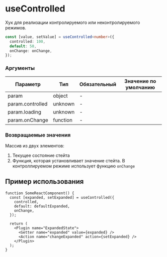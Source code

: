 
<Meta title="useControlled" />

# useControlled

Хук для реализации контролируемого или неконтролируемого режимов.

```ts
const [value, setValue] = useControlled<number>({
  controlled: 100,
  default: 50,
  onChange: onChange,
});
```

### Аргументы

| Параметр         | Тип      | Обязательный | Значение по умолчанию |
| ---------------- | -------- | ------------ | --------------------- |
| param            | object   | -            |                       |
| param.controlled | unknown  | -            |                       |
| param.loading    | unknown  | -            |                       |
| param.onChange   | function | -            |                       |

### Возвращаемые значения

Массив из двух элементов:

1. Текущее состояние cтейта
1. Функция, которая установливает значение cтейта. В контроллируемом режиме использует функцию `onChange`

## Пример использования

```tsx
function SomeReactComponent() {
  const [expanded, setExpanded] = useControlled({
    controlled,
    default: defaultExpanded,
    onChange,
  });

  return (
    <Plugin name="ExpandedState">
      <Getter name="expanded" value={expanded} />
      <Action name="changeExpanded" action={setExpanded} />
    </Plugin>
  );
}
```
